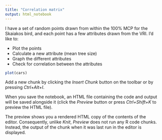 ```yaml
---
title: "Correlation matrix"
output: html_notebook
---
```


I have a set of random points drawn from within the 100% MCP for the Skaiakos bird, and each point has a few attributes drawn from the VRI. I'd like to:

* Plot the points
* Calculate a new attribute (mean tree size)
* Graph the different attributes
* Check for correlation between the attributes

```r
plot(cars)
```

Add a new chunk by clicking the *Insert Chunk* button on the toolbar or by pressing *Ctrl+Alt+I*.

When you save the notebook, an HTML file containing the code and output will be saved alongside it (click the *Preview* button or press *Ctrl+Shift+K* to preview the HTML file).

The preview shows you a rendered HTML copy of the contents of the editor. Consequently, unlike *Knit*, *Preview* does not run any R code chunks. Instead, the output of the chunk when it was last run in the editor is displayed.
